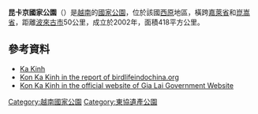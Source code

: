 {{No footnotes|time=2021-04-09T02:50:11+00:00}}
{{coord|14|20|00|N|108|22|00|E|display=title}}

'''昆卡京國家公園'''（{{lang-vi|Vườn quốc gia Kon Ka Kinh}}）是[[越南|越南]]的[[國家公園|國家公園]]，位於該國[[西原|西原]]地區，橫跨[[嘉萊省|嘉萊省]]和[[崑嵩省|崑嵩省]]，距離[[波來古市|波來古市]]50公里，成立於2002年，面積418平方公里。

==參考資料==
*[http://chm.aseanbiodiversity.org/templates/regionalchm/initiatives/pa/ahp/ahpteaser.php?ahp=24 Ka Kinh]
*[http://birdlifeindochina.org/report_pdfs/report21.pdf Kon Ka Kinh in the report of birdlifeindochina.org] {{Wayback|url=http://birdlifeindochina.org/report_pdfs/report21.pdf |date=20051223212200 }}
*[https://web.archive.org/web/20110716114833/http://www.ubgialai.gov.vn/beta-webs/232/web/Upload/UserFiles/Vuon%20Quoc%20gia%20Kon%20Ka%20Kinh.doc Kon Ka Kinh in the official website of Gia Lai Government Website]
{{越南国家公园}}
{{東協遺產公園}}
{{Vietnam-geo-stub}}
[[Category:越南國家公園|Category:越南國家公園]]
[[Category:東協遺產公園|Category:東協遺產公園]]